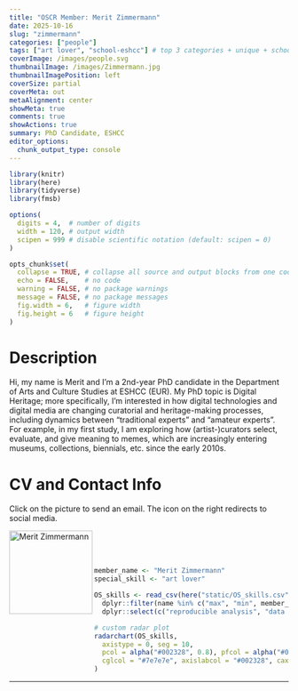 ```yaml
---
title: "OSCR Member: Merit Zimmermann"
date: 2025-10-16
slug: "zimmermann"
categories: ["people"]
tags: ["art lover", "school-eshcc"] # top 3 categories + unique + school
coverImage: /images/people.svg
thumbnailImage: /images/Zimmermann.jpg
thumbnailImagePosition: left
coverSize: partial
coverMeta: out
metaAlignment: center
showMeta: true
comments: true
showActions: true
summary: PhD Candidate, ESHCC
editor_options: 
  chunk_output_type: console
---
```


```r

library(knitr)
library(here)
library(tidyverse)
library(fmsb)

options(
  digits = 4,  # number of digits
  width = 120, # output width
  scipen = 999 # disable scientific notation (default: scipen = 0)
)

opts_chunk$set(
  collapse = TRUE, # collapse all source and output blocks from one code chunk into a single block
  echo = FALSE,    # no code
  warning = FALSE, # no package warnings
  message = FALSE, # no package messages
  fig.width = 6,   # figure width
  fig.height = 6   # figure height
)

```

# Description

Hi, my name is Merit and I'm a 2nd-year PhD candidate in the Department of Arts and Culture Studies at ESHCC (EUR). My PhD topic is Digital Heritage; more specifically, I'm interested in how digital technologies and digital media are changing curatorial and heritage-making processes, including dynamics between "traditional experts" and "amateur experts". For example, in my first study, I am exploring how (artist-)curators select, evaluate, and give meaning to memes, which are increasingly entering museums, collections, biennials, etc. since the early 2010s.
 
# CV and Contact Info

Click on the picture to send an email. The icon on the right redirects to social media.

<!-- EMAIL -->
<p>
  <a href="mailto:zimmermann@eshcc.eur.nl">
  <img border="0" alt="Merit Zimmermann" src="/images/Zimmermann.jpg" width="150" height="150" align="left">
  </a>
</p>

<!-- ORCID -->
<p align="center">
  <a href="https://orcid.org/0009-0001-1958-0741" class="ai ai-orcid fa-2x" style="color:#000000;">
  </a>
</p>

<BR><BR><BR>

<!-- # Expertise -->

```r

member_name <- "Merit Zimmermann"
special_skill <- "art lover"

OS_skills <- read_csv(here("static/OS_skills.csv")) %>%
  dplyr::filter(name %in% c("max", "min", member_name)) %>%
  dplyr::select(c("reproducible analysis", "data sharing", "open access", "open source software", "data management", all_of(special_skill), "preregistration"))

# custom radar plot
radarchart(OS_skills,
  axistype = 0, seg = 10,
  pcol = alpha("#002328", 0.8), pfcol = alpha("#00B969", 0.6), plwd = 4, centerzero = TRUE, # polygon
  cglcol = "#7e7e7e", axislabcol = "#002328", caxislabels = seq(0, 10, 2), cglwd = 0.8 # grid
)

```

***


